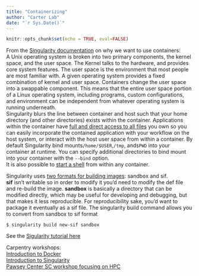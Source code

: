 ```yaml
---
title: "Containerizing"
author: "Carter Lab"
date: "`r Sys.Date()`"
---
```


```r
knitr::opts_chunk$set(echo = TRUE, eval=FALSE)
```


From the [Singularity documentation](https://sylabs.io/guides/3.5/user-guide/introduction.html#why-use-containers) on why we want to use containers:  
A Unix operating system is broken into two primary components, the kernel space, and the user space. The Kernel talks to the hardware, and provides core system features. The user space is the environment that most people are most familiar with. A given operating system provides a fixed combination of kernel and user space.
Containers change the user space into a swappable component. This means that the entire user space portion of a Linux operating system, including programs, custom configurations, and environment can be independent from whatever operating system is running underneath.  
Singularity blurs the line between container and host such that your home directory (and other directories) exists within the container. Applications within the container have [full and direct access to all files ](https://sylabs.io/guides/3.5/user-guide/quick_start.html#working-with-files) you own so you can easily incorporate the contained application with your workflow on the host system, or interact with the host user space from within a container. By default Singularity bind mounts`/home/$USER`,`/tmp`, and`$PWD` into your container at runtime. You can specify additional directories to bind mount into your container with the `--bind` option.  
It is also possible to [start a shell](https://sylabs.io/guides/3.5/user-guide/quick_start.html#shell) from within any container.

Singularity uses [two formats for building images](https://sylabs.io/guides/3.5/user-guide/quick_start.html#build-images-from-scratch): sandbox and sif.  
**sif** isn't writable so in order to modify it you'd need to modify the def file and re-build the image.
**sandbox** is basically a directory that can be modified directly, which may be useful for developing and debugging, but that makes it less reproducible. For reproducibility sake, you'd want to package it eventually as a sif file. The singularity build command allows you to convert from sandbox to sif format 
```
$ singularity build new-sif sandbox
```

See the [Sigularity tutorial here](https://singularity-tutorial.github.io/)  

Carpentry workshops:  
[Introduction to Docker](https://carpentries-incubator.github.io/docker-introduction/)  
[Introduction to Singularity](https://carpentries-incubator.github.io/singularity-introduction/index.html)  
[Pawsey Center SC workshop focusing on HPC](https://pawseysc.github.io/sc19-containers/)

